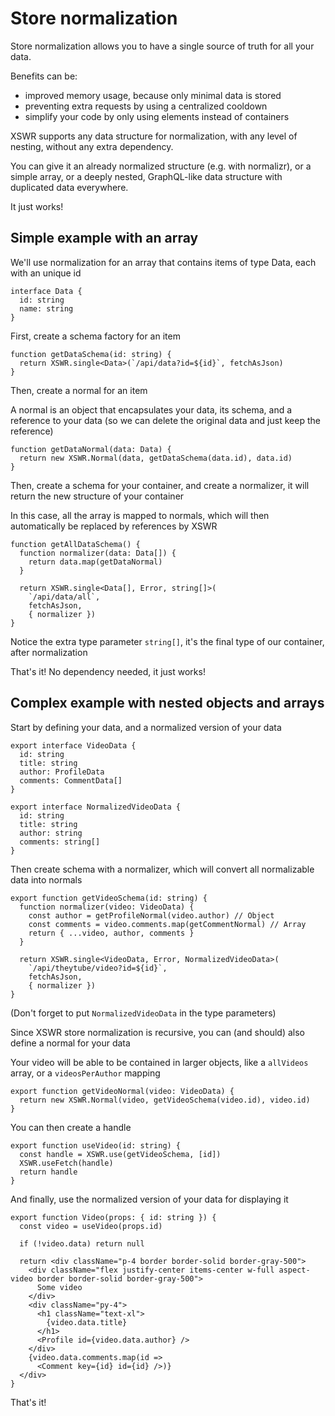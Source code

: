 # Store normalization

Store normalization allows you to have a single source of truth for all your data.

Benefits can be:
- improved memory usage, because only minimal data is stored
- preventing extra requests by using a centralized cooldown
- simplify your code by only using elements instead of containers

XSWR supports any data structure for normalization, with any level of nesting, without any extra dependency.

You can give it an already normalized structure (e.g. with normalizr), or a simple array, or a deeply nested, GraphQL-like data structure with duplicated data everywhere.

It just works!

## Simple example with an array

We'll use normalization for an array that contains items of type Data, each with an unique id

```tsx
interface Data {
  id: string
  name: string
}
```

First, create a schema factory for an item

```tsx
function getDataSchema(id: string) {
  return XSWR.single<Data>(`/api/data?id=${id}`, fetchAsJson)
}
```

Then, create a normal for an item

A normal is an object that encapsulates your data, its schema, and a reference to your data (so we can delete the original data and just keep the reference)

```tsx
function getDataNormal(data: Data) {
  return new XSWR.Normal(data, getDataSchema(data.id), data.id)
}
```

Then, create a schema for your container, and create a normalizer, it will return the new structure of your container

In this case, all the array is mapped to normals, which will then automatically be replaced by references by XSWR

```tsx
function getAllDataSchema() {
  function normalizer(data: Data[]) {
    return data.map(getDataNormal)
  }

  return XSWR.single<Data[], Error, string[]>(
    `/api/data/all`,
    fetchAsJson,
    { normalizer })
}
```

Notice the extra type parameter `string[]`, it's the final type of our container, after normalization

That's it! No dependency needed, it just works!

## Complex example with nested objects and arrays

Start by defining your data, and a normalized version of your data

```tsx
export interface VideoData {
  id: string
  title: string
  author: ProfileData
  comments: CommentData[]
}

export interface NormalizedVideoData {
  id: string
  title: string
  author: string
  comments: string[]
}
````

Then create schema with a normalizer, which will convert all normalizable data into normals

```tsx
export function getVideoSchema(id: string) {
  function normalizer(video: VideoData) {
    const author = getProfileNormal(video.author) // Object
    const comments = video.comments.map(getCommentNormal) // Array
    return { ...video, author, comments }
  }

  return XSWR.single<VideoData, Error, NormalizedVideoData>(
    `/api/theytube/video?id=${id}`,
    fetchAsJson,
    { normalizer })
}
```

(Don't forget to put `NormalizedVideoData` in the type parameters)

Since XSWR store normalization is recursive, you can (and should) also define a normal for your data

Your video will be able to be contained in larger objects, like a `allVideos` array, or a `videosPerAuthor` mapping

```tsx
export function getVideoNormal(video: VideoData) {
  return new XSWR.Normal(video, getVideoSchema(video.id), video.id)
}
```

You can then create a handle

```tsx
export function useVideo(id: string) {
  const handle = XSWR.use(getVideoSchema, [id])
  XSWR.useFetch(handle)
  return handle
}
```

And finally, use the normalized version of your data for displaying it

```tsx
export function Video(props: { id: string }) {
  const video = useVideo(props.id)

  if (!video.data) return null

  return <div className="p-4 border border-solid border-gray-500">
    <div className="flex justify-center items-center w-full aspect-video border border-solid border-gray-500">
      Some video
    </div>
    <div className="py-4">
      <h1 className="text-xl">
        {video.data.title}
      </h1>
      <Profile id={video.data.author} />
    </div>
    {video.data.comments.map(id =>
      <Comment key={id} id={id} />)}
  </div>
}
```

That's it!